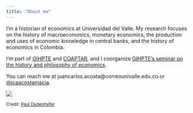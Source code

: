 ```yaml
---
title: "About me"
---
```


:::: {class='fluid-row'}

::: {class='col-md-9'}
I'm a historian  of economics at Universidad del Valle. My research focuses on the history of macroeconomics, monetary economics, the production and uses of economic knowledge in central banks, and the history of economics in Colombia.

I'm part of [GIHPTE](https://sites.google.com/view/gihpte/home) and [COAPTAR](https://socioeconomia.univalle.edu.co/grupo-de-investigacion/conflicto-aprendizaje-y-teoria-de-juegos), and I coorganize [GIHPTE's seminar on the history and philosophy of economics](https://sites.google.com/view/gihpte/actividades/seminario-gihpte?authuser=0).

You can reach me at juancarlos.acosta@correounivalle.edu.co or [@jcaacostamacia](https://twitter.com/jcaacostamacia).
:::

::: {class='col-md-3'}
![](Acosta.jpg){widht=10%}

<small>
Credit: [Paul Dudenhefer](https://www.pauldudenhefer.net/)
:::

::::
